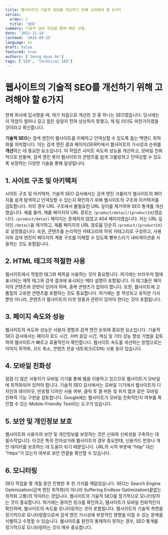 ```yaml
---
title: 웹사이트의 기술적 SEO를 개선하기 위해 고려해야 할 6가지
series:
  order: 2
  title: 'SEO'
summary: 기술적 SEO 작업을 통해 배운 것들.
date: '2022-12-14'
lastmod: '2024-09-25'
language: ko
draft: false
featured: true
authors: ['Jeong Hyun An']
tags: ['SEO', 'Technical SEO']
---
```


# 웹사이트의 기술적 SEO를 개선하기 위해 고려해야 할 6가지

현재 회사에 입사했을 때, 제가 처음으로 개선한 것 중 하나는 SEO였습니다.
당시에는 이 작업이 얼마나 길고 힘든 일일지 전혀 상상하지 못했고, 제 팀 리더도 마찬가지였을 것이라고 확신합니다.

**기술적 SEO**는 검색 엔진이 웹사이트를 이해하고 인덱싱할 수 있도록 돕는 백엔드 최적화를 의미합니다.
이는 검색 엔진 결과 페이지(SERP)에서 웹사이트의 가시성과 순위를 **개선**하는 데 중요한 요소입니다.
이 작업은 사이트 속도와 성능을 개선하고, 모바일 친화적으로 만들며,
검색 엔진 봇이 웹사이트의 콘텐츠를 쉽게 크롤링하고 인덱싱할 수 있도록 보장하는 다양한 기술을 통해 달성됩니다.

## 1. 사이트 구조 및 아키텍처

사이트 구조 및 아키텍처. 기술적 SEO 감사에서는 검색 엔진 크롤러가 웹사이트의 페이지를 쉽게 탐색하고 인덱싱할 수 있는지 확인하기 위해
웹사이트의 구조와 아키텍처를 검토합니다.
저의 경우 URL 구조에서 불필요한 URL 깊이를 제거하여 SEO 통계를 개선했습니다.
예를 들어, 제품 페이지의 URL 경로는 `/product/detail/{productId}`였습니다.
`/product/detail` 페이지는 존재하지 않았고 404 페이지였습니다.
저는 URL 깊이인 `/detail`을 제거하고, 제품 페이지의 URL 경로를 단순히 `/product/{productId}`로 설정했습니다.
또한, 콘텐츠를 논리적인 카테고리와 하위 카테고리로 구성하고,
사용자와 검색 엔진이 페이지의 계층 구조를 이해할 수 있도록 빵부스러기 내비게이션을 사용하는 것도 포함됩니다.

## 2. HTML 태그의 적절한 사용

웹사이트에서 적절한 태그와 제목을 사용하는 것이 중요합니다. 여기에는 브라우저 탭에 표시되는 제목 태그와
검색 결과에 표시되는 메타 설명이 포함됩니다.
이 태그들은 페이지의 콘텐츠와 관련이 있어야 하며, 중복 콘텐츠가 없어야 합니다.
또한, 웹사이트에 고품질의 고유한 콘텐츠를 포함하는 것도 중요합니다. 여기에는 잘 작성되고 유익한 기사뿐만 아니라,
콘텐츠가 웹사이트의 타겟 청중과 관련이 있어야 한다는 것이 포함됩니다.

## 3. 페이지 속도와 성능

웹사이트의 속도와 성능은 사용자 경험과 검색 엔진 순위에 중요한 요소입니다.
기술적 SEO 감사에서는 페이지 로드 시간, 서버 응답 시간, 캐싱 및 기타 성능 향상 기법을 검토하여
웹사이트가 빠르고 효율적인지 확인합니다.
웹사이트 속도를 개선하는 방법으로는 이미지 최적화, 코드 축소, 콘텐츠 전송 네트워크(CDN) 사용 등이 있습니다.

## 4. 모바일 친화성

점점 더 많은 사용자가 모바일 기기를 통해 웹을 이용하고 있으므로 웹사이트가 모바일에 최적화되어 있어야 합니다.
기술적 SEO 감사에서는 모바일 기기에서 웹사이트의 디자인과 레이아웃, 반응형 디자인 사용 여부,
클릭 투 콜 버튼 및 위치 맵과 같은 모바일 친화적 기능 구현을 검토합니다.
Google에는 웹사이트가 모바일 친화적인지 여부를 확인할 수 있는 Mobile-Friendly Test라는 도구가 있습니다.

## 5. 보안 및 개인정보 보호

웹사이트와 사용자의 보안 및 개인정보를 보장하는 것은 신뢰와 신뢰성을 구축하는 데 필수적입니다.
이것은 특히 전자상거래 웹사이트의 경우 중요한데, 신용카드 번호나 개인 데이터를 보호하는 데 도움이 되기 때문입니다.
URL의 시작 부분에 "http" 대신 "https"가 있는지 여부로 보안 연결을 확인할 수 있습니다.

## 6. 모니터링

SEO 작업을 몇 개월 동안 진행한 후 한 가지를 깨달았습니다. SEO는 Search Engine Optimization(검색 엔진 최적화)이 아니라 Suffering Endless Optimization(끝없는 최적화 고통)의 약자라는 것입니다.
웹사이트의 기술적 SEO를 정기적으로 모니터링하는 것이 중요합니다.
여기에는 끊어진 링크를 확인하고, 웹사이트가 모바일 친화적인지 확인하며,
웹사이트의 속도를 모니터링하는 것이 포함됩니다. 웹사이트의 기술적 측면을 정기적으로 모니터링함으로써
검색 엔진 가시성에 부정적인 영향을 미칠 수 있는 문제를 식별하고 수정할 수 있습니다.
웹사이트를 완전히 통제하지 못하는 경우, SEO 통계를 정기적으로 모니터링하는 것이 매우 중요합니다.
